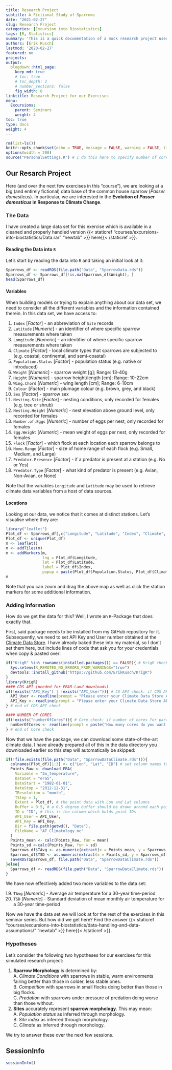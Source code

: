 ```yaml
---
title: Research Project
subtitle: A Fictional Study of Sparrows
date: "2021-02-27"
slug: Research Project
categories: [Excursion into Biostatistics]
tags: [R, Statistics]
summary: 'This is a quick documentation of a mock research project used throughout all `R` exercises during this seminar series.'
authors: [Erik Kusch]
lastmod: '2020-02-27'
featured: no
projects:
output:
  blogdown::html_page:
    keep_md: true
    # toc: true
    # toc_depth: 2
    # number_sections: false
    fig_width: 8
linktitle: Research Project for our Exercises
menu:
  Excursions:
    parent: Seminars
    weight: 4
toc: true
type: docs
weight: 4
---
```


```r
rm(list=ls())
knitr::opts_chunk$set(echo = TRUE, message = FALSE, warning = FALSE, tidy='styler', tidy.opts=list(strict=TRUE), fig.width = 15, fig.height = 8)
options(width = 200)
source("PersonalSettings.R") # I do this here to specify number of cores and API credentials and am thus not sharing this file
```

## Our Resarch Project

Here (and over the next few exercises in this "course"), we are looking at a big (and entirely fictional) data base of the common house sparrow (*Passer domesticus*). In particular, we are interested in the **Evolution of *Passer domesticus* in Response to Climate Change**.

### The Data

I have created a large data set for this exercise which is available in a cleaned and properly handled version {{< staticref "courses/excursions-into-biostatistics/Data.rar" "newtab" >}} here{{< /staticref >}}.

#### Reading the Data into `R`

Let's start by reading the data into `R` and taking an initial look at it:
```r
Sparrows_df <- readRDS(file.path("Data", "SparrowData.rds"))
Sparrows_df <- Sparrows_df[!is.na(Sparrows_df$Weight), ]
head(Sparrows_df)
```

#### Variables
When building models or trying to explain anything about our data set, we need to consider all the different variables and the information contained therein. In this data set, we have access to:  

1. `Index` [*Factor*] - an abbreviation of `Site` records  
2. `Latitude` [*Numeric*] - an identifier of where specific sparrow measurements where taken  
3. `Longitude` [*Numeric*] - an identifier of where specific sparrow measurements where taken  
4. `Climate` [*Factor*] - local climate types that sparrows are subjected to (e.g. coastal, continental, and semi-coastal)  
5. `Population.Status` [*Factor*] - population status (e.g. native or introduced)  
6. `Weight` [*Numeric*] - sparrow weight [g]; Range: 13-40g  
7. `Height` [*Numeric*] - sparrow height/length [cm]; Range: 10-22cm  
8. `Wing.Chord` [*Numeric*] - wing length [cm]; Range: 6-10cm  
9. `Colour` [*Factor*] - main plumage colour (e.g. brown, grey, and black)  
10. `Sex` [*Factor*] - sparrow sex  
11. `Nesting.Site` [*Factor*] - nesting conditions, only recorded for females (e.g. tree or shrub)  
12. `Nesting.Height` [*Numeric*] - nest elevation above ground level, only recorded for females  
13. `Number.of.Eggs` [*Numeric*] - number of eggs per nest, only recorded for females  
14. `Egg.Weight` [*Numeric*] - mean weight of eggs per nest, only recorded for females  
15. `Flock` [*Factor*] - which flock at each location each sparrow belongs to  
16. `Home.Range` [*Factor*] - size of home range of each flock (e.g. Small, Medium, and Large)  
17. `Predator.Presence` [*Factor*] - if a predator is present at a station (e.g. No or Yes)  
18. `Predator.Type` [*Factor*] - what kind of predator is present (e.g. Avian, Non-Avian, or None)  

Note that the variables `Longitude` and `Latitude` may be used to retrieve climate data variables from a host of data sources.

#### Locations 
Looking at our data, we notice that it comes at distinct stations. Let's visualise where they are:
```r
library("leaflet")
Plot_df <- Sparrows_df[,c("Longitude", "Latitude", "Index", "Climate", "Population.Status")]
Plot_df <- unique(Plot_df)
m <- leaflet()
m <- addTiles(m)
m <- addMarkers(m,
                lng = Plot_df$Longitude,
                lat = Plot_df$Latitude,
                label = Plot_df$Index,
                popup = paste(Plot_df$Population.Status, Plot_df$Climate, sep = ";"))
m
```

Note that you can zoom and drag the above map as well as click the station markers for some additional information.

### Adding Information

How do we get the data for this? Well, I wrote an `R`-Package that does exactly that.

First, said package needs to be installed from my GitHub repository for it. Subsequently, we need to set API Key and User number obtained at the [Climate Data Store](https://cds.climate.copernicus.eu/api-how-to). I have already baked these into my material, so I don't set them here, but include lines of code that ask you for your credentials when copy & pasted over:
```r
if("KrigR" %in% rownames(installed.packages()) == FALSE){ # KrigR check
  Sys.setenv(R_REMOTES_NO_ERRORS_FROM_WARNINGS="true")
  devtools::install_github("https://github.com/ErikKusch/KrigR")
}
library(KrigR)
#### CDS API (needed for ERA5-Land downloads)
if(!exists("API_Key") | !exists("API_User")){ # CS API check: if CDS API credentials have not been specified elsewhere
  API_User <- readline(prompt = "Please enter your Climate Data Store API user number and hit ENTER.")
  API_Key <- readline(prompt = "Please enter your Climate Data Store API key number and hit ENTER.")
} # end of CDS API check

#### NUMBER OF CORES
if(!exists("numberOfCores")){ # Core check: if number of cores for parallel processing has not been set yet
  numberOfCores <- readline(prompt = paste("How many cores do you want to allocate to these processes? Your machine has", parallel::detectCores()))
} # end of Core check
```

Now that we have the package, we can download some state-of-the-art climate data. I have already prepared all of this in the data directory you downloaded earlier so this step will automatically be skipped:

```r
if(!file.exists(file.path("Data", "SparrowDataClimate.rds"))){
  colnames(Plot_df)[1:3] <- c("Lon", "Lat", "ID") # set column names to be in line with what KrigR wants
  Points_Raw <- download_ERA(
    Variable = "2m_temperature",
    DataSet = "era5",
    DateStart = "1982-01-01",
    DateStop = "2012-12-31",
    TResolution = "month",
    TStep = 1,
    Extent = Plot_df, # the point data with Lon and Lat columns
    Buffer = 0.5, # a 0.5 degree buffer should be drawn around each point
    ID = "ID", # this is the column which holds point IDs
    API_User = API_User,
    API_Key = API_Key,
    Dir = file.path(getwd(), "Data"),
    FileName = "AT_Climatology.nc"
  )
  Points_mean <- calc(Points_Raw, fun = mean)
  Points_sd <-calc(Points_Raw, fun = sd)
  Sparrows_df$TAvg <- as.numeric(extract(x = Points_mean, y = Sparrows_df[,c("Longitude", "Latitude")], buffer = 0.3))
  Sparrows_df$TSD <- as.numeric(extract(x = Points_sd, y = Sparrows_df[,c("Longitude", "Latitude")], buffer = 0.3))
  saveRDS(Sparrows_df, file.path("Data", "SparrowDataClimate.rds"))
}else{
  Sparrows_df <- readRDS(file.path("Data", "SparrowDataClimate.rds"))
}
```

We have now effectively added two more variables to the data set:  

19. `TAvg` [*Numeric*] - Average air temperature for a 30-year time-period    
20. `TSD` [*Numeric*] - Standard deviation of mean monthly air temperature for a 30-year time-period     

Now we have the data set we will look at for the rest of the exercises in this seminar series. But how did we get here? Find the answer {{< staticref "courses/excursions-into-biostatistics/data-handling-and-data-assumptions/" "newtab" >}} here{{< /staticref >}}.


### Hypotheses 
Let's consider the following two hypotheses for our exercises for this simulated research project:  
  
1. **Sparrow Morphology** is determined by:  
    A. *Climate Conditions* with sparrows in stable, warm environments fairing better than those in colder, less stable ones.  
    B. *Competition* with sparrows in small flocks doing better than those in big flocks.  
    C. *Predation* with sparrows under pressure of predation doing worse than those without.    
2. **Sites**  accurately represent **sparrow morphology**. This may mean:  
    A. *Population status* as inferred through morphology.  
    B. *Site index* as inferred through morphology.  
    C. *Climate* as inferred through morphology.  
    
We try to answer these over the next few sessions.

## SessionInfo
```r
sessionInfo()
```